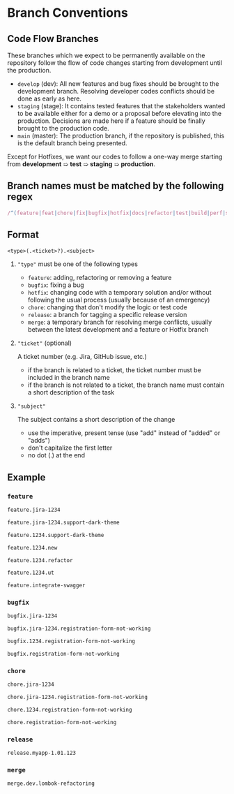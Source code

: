# Branch Conventions

## Code Flow Branches

These branches which we expect to be permanently available on the repository follow the flow of code changes starting from development until the production.

- `develop` (dev): All new features and bug fixes should be brought to the development branch. Resolving developer codes conflicts should be done as early as here.
- `staging` (stage): It contains tested features that the stakeholders wanted to be available either for a demo or a proposal before elevating into the production. Decisions are made here if a feature should be finally brought to the production code.
- `main` (master): The production branch, if the repository is published, this is the default branch being presented.

Except for Hotfixes, we want our codes to follow a one-way merge starting from **development** ➯ **test** ➯ **staging** ➯ **production**.

## Branch names must be matched by the following regex

```js
/^(feature|feat|chore|fix|bugfix|hotfix|docs|refactor|test|build|perf|style|ci|release|merge)\.([a-zA-Z0-9-]+(\.[a-zA-Z0-9-]+)*)$/;
```

## Format

```txt
<type>(.<ticket>?).<subject>
```

1. `"type"` must be one of the following types

    - `feature`: adding, refactoring or removing a feature
    - `bugfix`: fixing a bug
    - `hotfix`: changing code with a temporary solution and/or without following the usual process (usually because of an emergency)
    - `chore`: changing that don't modify the logic or test code
    - `release`: a branch for tagging a specific release version
    - `merge`: a temporary branch for resolving merge conflicts, usually between the latest development and a feature or Hotfix branch

2. `"ticket"` (optional)

   A ticket number (e.g. Jira, GitHub issue, etc.)
    - if the branch is related to a ticket, the ticket number must be included in the branch name
    - if the branch is not related to a ticket, the branch name must contain a short description of the task

3. `"subject"`

   The subject contains a short description of the change

   - use the imperative, present tense (use "add" instead of "added" or "adds")
   - don't capitalize the first letter
   - no dot (.) at the end

## Example

### `feature`

```bash
feature.jira-1234

feature.jira-1234.support-dark-theme

feature.1234.support-dark-theme

feature.1234.new

feature.1234.refactor

feature.1234.ut

feature.integrate-swagger
```

### `bugfix`

```bash
bugfix.jira-1234

bugfix.jira-1234.registration-form-not-working

bugfix.1234.registration-form-not-working

bugfix.registration-form-not-working
```

### `chore`

```bash
chore.jira-1234

chore.jira-1234.registration-form-not-working

chore.1234.registration-form-not-working

chore.registration-form-not-working
```

### `release`

```bash
release.myapp-1.01.123
```

### `merge`

```bash
merge.dev.lombok-refactoring
```
